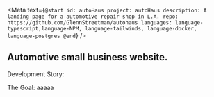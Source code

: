 
<Meta
    text={`
@start
    id: autoHaus
    project: autoHaus
    description: A landing page for a automotive repair shop in L.A.
    repo: https://github.com/GlennStreetman/autohaus
    languages: language-typescript,language-NPM, language-tailwinds, language-docker, language-postgres
@end
`}
/>



## Automotive small business website.

Development Story:

The Goal:
aaaaa

